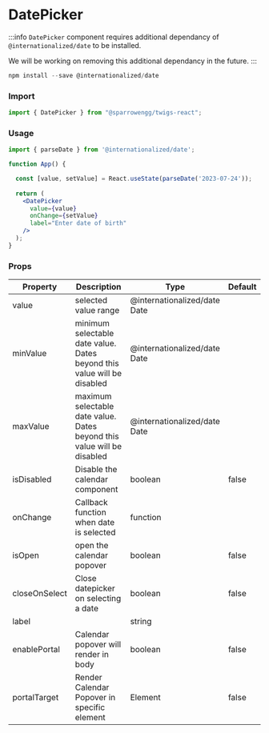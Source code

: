 
# DatePicker

:::info
`DatePicker` component requires additional dependancy of `@internationalized/date` to be installed. 

We will be working on removing this additional dependancy in the future. 
:::

```jsx
npm install --save @internationalized/date
```

### Import

```jsx
import { DatePicker } from "@sparrowengg/twigs-react";
```

### Usage 

<PlaygroundLink name='datepicker' />

```jsx
import { parseDate } from '@internationalized/date';

function App() {

  const [value, setValue] = React.useState(parseDate('2023-07-24'));
  
  return (
    <DatePicker
      value={value}
      onChange={setValue}
      label="Enter date of birth"
    />
  );
}
```

### Props
| Property      | Description                                                             | Type                         | Default |
|---------------|-------------------------------------------------------------------------|------------------------------|---------|
| value         | selected value range                                                    | @internationalized/date Date |         |
| minValue      | minimum selectable date value. Dates beyond this value will be disabled | @internationalized/date Date |         |
| maxValue      | maximum selectable date value. Dates beyond this value will be disabled | @internationalized/date Date |         |
| isDisabled    | Disable the calendar component                                          | boolean                      | false   |
| onChange      | Callback function when date is selected                                 | function                     |         |
| isOpen        | open the calendar popover                                               | boolean                      | false   |
| closeOnSelect | Close datepicker on selecting a date                                    | boolean                      | false   |
| label         |                                                                         | string                       |         |
| enablePortal  |  Calendar popover will render in body                                   | boolean                      | false   |
| portalTarget  |  Render Calendar Popover in specific element                            | Element                      | false   |